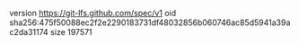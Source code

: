 version https://git-lfs.github.com/spec/v1
oid sha256:475f50088ec2f2e2290183731df48032856b060746ac85d5941a39ac2da31174
size 197571
